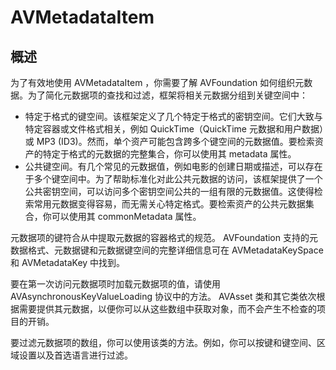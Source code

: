 # AVMetadataItem

<ToBePolishedAfterTranslation />

<OriginalSource
  title="AVMetadataItem"
  url="https://developer.apple.com/documentation/avfoundation/avmetadataitem"
  summary="视听资产或其轨道之一的元数据项"
/>

## 概述

为了有效地使用 AVMetadataItem ，你需要了解 AVFoundation 如何组织元数据。为了简化元数据项的查找和过滤，框架将相关元数据分组到关键空间中：

- 特定于格式的键空间。该框架定义了几个特定于格式的密钥空间。它们大致与特定容器或文件格式相关，例如 QuickTime（QuickTime 元数据和用户数据）或 MP3 (ID3)。然而，单个资产可能包含跨多个键空间的元数据值。要检索资产的特定于格式的元数据的完整集合，你可以使用其 metadata 属性。
- 公共键空间。有几个常见的元数据值，例如电影的创建日期或描述，可以存在于多个键空间中。为了帮助标准化对此公共元数据的访问，该框架提供了一个公共密钥空间，可以访问多个密钥空间公共的一组有限的元数据值。这使得检索常用元数据变得容易，而无需关心特定格式。要检索资产的公共元数据集合，你可以使用其 commonMetadata 属性。

元数据项的键符合从中提取元数据的容器格式的规范。 AVFoundation 支持的元数据格式、元数据键和元数据键空间的完整详细信息可在 AVMetadataKeySpace 和 AVMetadataKey 中找到。

要在第一次访问元数据项时加载元数据项的值，请使用 AVAsynchronousKeyValueLoading 协议中的方法。 AVAsset 类和其它类依次根据需要提供其元数据，以便你可以从这些数组中获取对象，而不会产生不检查的项目的开销。

要过滤元数据项的数组，你可以使用该类的方法。例如，你可以按键和键空间、区域设置以及首选语言进行过滤。
